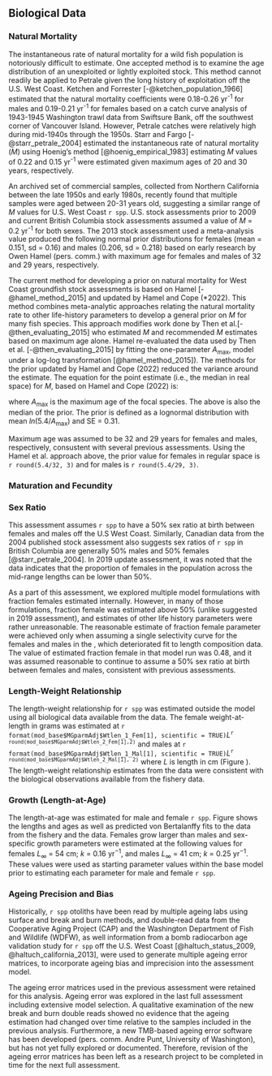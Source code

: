 ## Biological Data

### Natural Mortality

The instantaneous rate of natural mortality for a wild fish population is notoriously difficult to estimate. One accepted method is to examine the age distribution of an unexploited or lightly exploited stock. This method cannot readily be applied to Petrale given the long history of exploitation off the U.S. West Coast. Ketchen and Forrester [-@ketchen_population_1966] estimated that the natural mortality coefficients were 0.18-0.26 yr^-1^ for males and 0.19-0.21 yr^-1^ for females based on a catch curve analysis of 1943-1945 Washington trawl data from Swiftsure Bank, off the southwest corner of Vancouver Island. However, Petrale catches were relatively high during mid-1940s through the 1950s. Starr and Fargo [-@starr_petrale_2004] estimated the instantaneous rate of natural mortality ($M$) using Hoenig's method [@hoenig_empirical_1983] estimating $M$ values of 0.22 and 0.15 yr^-1^ were estimated given maximum ages of 20 and 30 years, respectively.   

An archived set of commercial samples, collected from Northern California between the late 1950s and early 1980s, recently found that multiple samples were aged between 20-31 years old, suggesting a similar range of $M$ values for U.S. West Coast `r spp`. U.S. stock assessments prior to 2009 and current British Columbia stock assessments assumed a value of $M$ = 0.2 yr^-1^ for both sexes. The 2013 stock assessment used a meta-analysis value produced the following normal prior distributions for females (mean = 0.151, sd = 0.16) and males (0.206, sd = 0.218) based on early research by Owen Hamel (pers. comm.) with maximum age for females and males of 32 and 29 years, respectively.

The current method for developing a prior on natural mortality for West Coast groundfish stock assessments is based on  Hamel [-@hamel_method_2015] and updated by Hamel and Cope (*2022). This method combines meta-analytic approaches relating the natural mortality rate to other life-history parameters to develop a general prior on $M$ for many fish species. This approach modifies work done by Then et al.[-@then_evaluating_2015] who estimated $M$ and recommended $M$ estimates based on maximum age alone. Hamel re-evaluated the data used by Then et al. [-@then_evaluating_2015] by fitting the one-parameter $A_{\text{max}}$, model under a log-log transformation  [@hamel_method_2015]). The methods for the prior updated by Hamel and Cope (2022) reduced the variance around the estimate. The equation for the point estimate (i.e., the median in real space) for $M$, based on Hamel and Cope (2022) is:

\begin{centering}

$M=\frac{5.4}{A_{\text{max}}}$

\end{centering}

where  $A_{\text{max}}$ is the maximum age of the focal species. The above is also the median of the prior. The prior is defined as a lognormal distribution with mean $ln(5.4/A_{\text{max}})$ and SE = 0.31. 

Maximum age was assumed to be 32 and 29 years for females and males, respectively, consustent with several previous assessments. Using the Hamel et al. approach above, the prior value for females in regular space is `r round(5.4/32, 3)` and for males is `r round(5.4/29, 3)`. 

### Maturation and Fecundity{#mat_fecund}

### Sex Ratio

This assessment assumes `r spp` to have a 50% sex ratio at birth between females and males off the U.S West Coast. Similarly, Canadian data from the 2004 published stock assessment also suggests sex ratios of `r spp` in British Columbia are generally 50% males and 50% females [@starr_petrale_2004]. In 2019 update assessment, it was noted that the \Gls{s-wcgbt} data indicates that the proportion of females in the population across the mid-range lengths can be lower than 50%. 

As a part of this assessment, we explored multiple model formulations with fraction females estimated internally. However, in many of those formulations, fraction female was estimated above 50% (unlike suggested in 2019 assessment), and estimates of other life history parameters were rather unreasonable. The reasonable estimate of fraction female parameter were achieved only when assuming a single selectivity curve for the females and males in the \Gls{s-wcgbt}, which deteriorated fit to length composition data. The value of estimated fraction female in that model run was 0.48, and it was assumed reasonable to continue to assume a 50% sex ratio at birth between females and males, consistent with previous assessments.   

### Length-Weight Relationship

The length-weight relationship for `r spp` was estimated outside the model using all biological data available from the \Gls{s-wcgbt} data. The female weight-at-length in grams was estimated at `r format(mod_base$MGparmAdj$Wtlen_1_Fem[1], scientific = TRUE)`$L$^`r round(mod_base$MGparmAdj$Wtlen_2_Fem[1],2)`^ and males at `r format(mod_base$MGparmAdj$Wtlen_1_Mal[1], scientific = TRUE)`$L$^`r round(mod_base$MGparmAdj$Wtlen_2_Mal[1], 2)`^ where $L$ is length in cm (Figure \ref{fig:wt_length}).  The length-weight relationship estimates from the \Gls{s-wcgbt} data were consistent with the biological observations available from the fishery data. 


### Growth (Length-at-Age)

The length-at-age was estimated for male and female `r spp`. Figure \ref{fig:length_age} shows the lengths and ages as well as predicted von Bertalanffy fits to the data from the fishery and the \Gls{s-wcgbt} data. Females grow larger than males and sex-specific growth parameters were estimated at the following values for females $L_{\infty}$ = 54 cm; $k$ = 0.16 $\text{yr}^{-1}$, and males $L_{\infty}$ = 41 cm; $k$ = 0.25 $\text{yr}^{-1}$. These values were used as starting parameter values within the base model prior to estimating each parameter for male and female `r spp`.


### Ageing Precision and Bias

Historically, `r spp` otoliths have been read by multiple ageing labs using surface and break and burn methods, and double-read data from the Cooperative Aging Project (CAP) and the Washington Department of Fish and Wildlife (WDFW), as well information from a bomb radiocarbon age validation study for `r spp` off the U.S. West Coast [@haltuch_status_2009, @haltuch_california_2013], were used to generate multiple ageing error matrices, to incorporate ageing bias and imprecision into the assessment model.
 
The ageing error matrices used in the previous assessment were retained for this analysis. Ageing error was explored in the last full assessment including extensive model selection. A qualitative examination of the new break and burn double reads showed no evidence that the ageing estimation had changed over time relative to the samples included in the previous analysis. Furthermore, a new TMB-based ageing error software has been developed (pers. comm. Andre Punt, University of Washington), but has not yet fully explored or documented. Therefore, revision of the ageing error matrices has been left as a research project to be completed in time for the next full assessment.
 